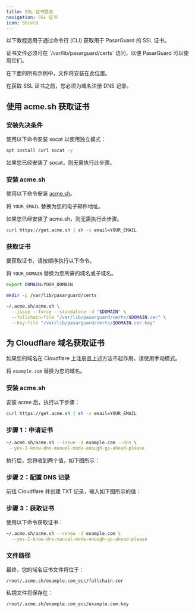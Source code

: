 ```yaml
---
title: SSL 证书签发
navigation: SSL 证书
icon: Shield
---
```


以下教程适用于通过命令行 (CLI) 获取用于 PasarGuard 的 SSL 证书。

<Callout type="warn">
证书文件必须可在 `/var/lib/pasarguard/certs` 访问，以便 PasarGuard 可以使用它们。

在下面的所有示例中，文件将安装在此位置。
</Callout>

<Callout type="warn">
在获取 SSL 证书之前，您必须为域名注册 DNS 记录。
</Callout>

## 使用 acme.sh 获取证书

### 安装先决条件

使用以下命令安装 socat 以使用独立模式：

```bash
apt install curl socat -y
```

<Callout type="info">
如果您已经安装了 socat，则无需执行此步骤。
</Callout>

### 安装 acme.sh

使用以下命令安装 [acme.sh](https://github.com/acmesh-official/acme.sh)。

将 `YOUR_EMAIL` 替换为您的电子邮件地址。

<Callout type="info">
如果您已经安装了 acme.sh，则无需执行此步骤。
</Callout>

```bash
curl https://get.acme.sh | sh -s email=YOUR_EMAIL
```

### 获取证书

要获取证书，请按顺序执行以下命令。

将 `YOUR_DOMAIN` 替换为您所需的域名或子域名。

```bash
export DOMAIN=YOUR_DOMAIN

mkdir -p /var/lib/pasarguard/certs

~/.acme.sh/acme.sh \
  --issue --force --standalone -d "$DOMAIN" \
  --fullchain-file "/var/lib/pasarguard/certs/$DOMAIN.cer" \
  --key-file "/var/lib/pasarguard/certs/$DOMAIN.cer.key"
```

## 为 Cloudflare 域名获取证书

如果您的域名在 Cloudflare 上注册且上述方法不起作用，请使用手动模式。

将 `example.com` 替换为您的域名。

### 安装 acme.sh

安装 acme 后，执行以下步骤：

```bash
curl https://get.acme.sh | sh -s email=YOUR_EMAIL
```

### 步骤 1：申请证书

```bash
~/.acme.sh/acme.sh --issue -d example.com --dns \
 --yes-I-know-dns-manual-mode-enough-go-ahead-please
```

执行后，您将收到两个值，如下图所示：

<ImageZoom
  src="/images/learn/ssl-cloudflare-dns-values.png"
  alt="Cloudflare DNS 验证值"
  width={800}
  height={400}
/>

### 步骤 2：配置 DNS 记录

前往 Cloudflare 并创建 TXT 记录，输入如下图所示的值：

<ImageZoom
  src="/images/learn/ssl-cloudflare-txt-record.png"
  alt="在 Cloudflare 中创建 TXT 记录"
  width={800}
  height={400}
/>

### 步骤 3：获取证书

使用以下命令获取证书：

```bash
~/.acme.sh/acme.sh --renew -d example.com \
  --yes-I-know-dns-manual-mode-enough-go-ahead-please
```

### 文件路径

最终，您的域名证书文件将位于：

```
/root/.acme.sh/example.com_ecc/fullchain.cer
```

私钥文件将保存在：

```
/root/.acme.sh/example.com_ecc/example.com.key
```
